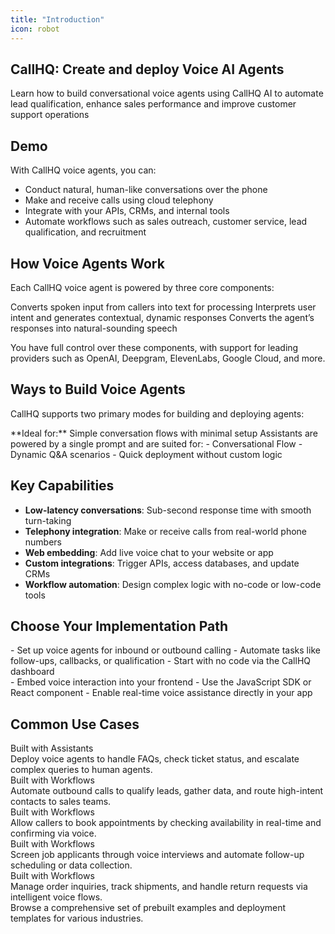 ```yaml
---
title: "Introduction"
icon: robot
---
```


## CallHQ: Create and deploy Voice AI Agents

 Learn how to build conversational voice agents using CallHQ AI to automate lead qualification, enhance sales performance and improve customer support operations

## Demo

With CallHQ voice agents, you can:
- Conduct natural, human-like conversations over the phone
- Make and receive calls using cloud telephony
- Integrate with your APIs, CRMs, and internal tools
- Automate workflows such as sales outreach, customer service, lead qualification, and recruitment

## How Voice Agents Work

Each CallHQ voice agent is powered by three core components:

<CardGroup cols={3}>
  <Card title="Speech-to-Text" icon="microphone" iconType="solid">
    Converts spoken input from callers into text for processing
  </Card>
  <Card title="Language Model" icon="brain" iconType="solid">
    Interprets user intent and generates contextual, dynamic responses
  </Card>
  <Card title="Text-to-Speech" icon="volume-high" iconType="solid">
    Converts the agent’s responses into natural-sounding speech
  </Card>
</CardGroup>

You have full control over these components, with support for leading providers such as OpenAI, Deepgram, ElevenLabs, Google Cloud, and more.

## Ways to Build Voice Agents

CallHQ supports two primary modes for building and deploying agents:

<CardGroup cols={1}>
  <Card 
    title="Assistants" 
    icon="robot" 
    iconType="solid"
    href="/assistants/system-prompts"
  >
    <div className='absolute top-4 right-4'>
      <Icon icon="arrow-up-right-from-square" />
    </div>
    **Ideal for:** Simple conversation flows with minimal setup  
    Assistants are powered by a single prompt and are suited for:
    - Conversational Flow
    - Dynamic Q&A scenarios
    - Quick deployment without custom logic
  </Card>

</CardGroup>

## Key Capabilities

- **Low-latency conversations**: Sub-second response time with smooth turn-taking  
- **Telephony integration**: Make or receive calls from real-world phone numbers  
- **Web embedding**: Add live voice chat to your website or app  
- **Custom integrations**: Trigger APIs, access databases, and update CRMs  
- **Workflow automation**: Design complex logic with no-code or low-code tools  

## Choose Your Implementation Path

<CardGroup cols={2}>
  <Card
    title="Phone Call Integration"
    icon="phone"
    iconType="solid"
    href="/quickstart/phone"
  >
    <div className='absolute top-4 right-4'>
      <Icon icon="arrow-up-right-from-square" />
    </div>
    - Set up voice agents for inbound or outbound calling  
    - Automate tasks like follow-ups, callbacks, or qualification  
    - Start with no code via the CallHQ dashboard
  </Card>
  <Card
    title="Website Integration"
    icon="browser"
    iconType="solid"
    href="/quickstart/web"
  >
    <div className='absolute top-4 right-4'>
      <Icon icon="arrow-up-right-from-square" />
    </div>
    - Embed voice interaction into your frontend  
    - Use the JavaScript SDK or React component  
    - Enable real-time voice assistance directly in your app
  </Card>
</CardGroup>

## Common Use Cases

<CardGroup cols={3}>
  <Card 
    title="Customer Support Automation" 
    icon="headset" 
    iconType="solid"
    href="/assistants/examples/inbound-support"
  >
    <div className='absolute top-4 right-4'>
      <Icon icon="arrow-up-right-from-square" />
    </div>
    <div className="vapi-badge vapi-badge-assistant">Built with Assistants</div>
    Deploy voice agents to handle FAQs, check ticket status, and escalate complex queries to human agents.
  </Card>
  <Card 
    title="Sales & Lead Qualification" 
    icon="phone-office" 
    iconType="solid"
    href="/workflows/examples/lead-qualification"
  >
    <div className='absolute top-4 right-4'>
      <Icon icon="arrow-up-right-from-square" />
    </div>
    <div className="vapi-badge vapi-badge-workflow">Built with Workflows</div>
    Automate outbound calls to qualify leads, gather data, and route high-intent contacts to sales teams.
  </Card>
  <Card 
    title="Appointment Scheduling" 
    icon="calendar-check" 
    iconType="solid"
    href="/workflows/examples/appointment-scheduling"
  >
    <div className='absolute top-4 right-4'>
      <Icon icon="arrow-up-right-from-square" />
    </div>
    <div className="vapi-badge vapi-badge-workflow">Built with Workflows</div>
    Allow callers to book appointments by checking availability in real-time and confirming via voice.
  </Card>
  <Card 
    title="Recruitment & Screening" 
    icon="briefcase" 
    iconType="solid"
    href="/workflows/examples/recruitment"
  >
    <div className='absolute top-4 right-4'>
      <Icon icon="arrow-up-right-from-square" />
    </div>
    <div className="vapi-badge vapi-badge-workflow">Built with Workflows</div>
    Screen job applicants through voice interviews and automate follow-up scheduling or data collection.
  </Card>
  <Card 
    title="E-commerce Support" 
    icon="shop" 
    iconType="solid"
    href="/workflows/examples/ecommerce"
  >
    <div className='absolute top-4 right-4'>
      <Icon icon="arrow-up-right-from-square" />
    </div>
    <div className="vapi-badge vapi-badge-workflow">Built with Workflows</div>
    Manage order inquiries, track shipments, and handle return requests via intelligent voice flows.
  </Card>
  <Card 
    title="Explore All Use Cases" 
    icon="book" 
    iconType="solid" 
    href="/examples"
  >
    <div className='absolute top-4 right-4'>
      <Icon icon="arrow-up-right-from-square" />
    </div>
    Browse a comprehensive set of prebuilt examples and deployment templates for various industries.
  </Card>
</CardGroup>